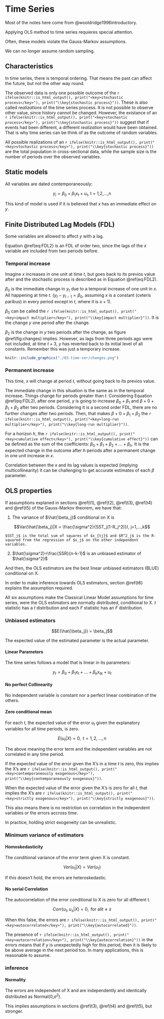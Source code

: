 # Time Series

Most of the notes here come from @wooldridge1996introductory.

Applying OLS method to time series requieres special attention.

Often, these models violate the Gauss-Markov assumptions.

We can no longer assume random sampling.

## Characteristics

In time series, there is temporal ordering. That means the past can affect the future, but not the other way round. 

The observed data is only one possible outcome of the `r ifelse(knitr::is_html_output(), print("<key>stochastic process</key>"), print("\\key{stochastic process}"))`. These is also called *realizations* of the time series process. It is not possible to observe other value, since history cannot be changed. However, the existance of an `r ifelse(knitr::is_html_output(), print("<key>stochastic process</key>"), print("\\key{stochastic process}"))` suggest that if events had been different, a different *realization* would have been obtained. That is why time series can be think of as the outcome of random variables.

All possible realizations of an `r ifelse(knitr::is_html_output(), print("<key>stochastic process</key>"), print("\\key{stochastic process}"))` are the total population in cross-sectional data, while the sample size is the number of periods over the observed variables.


## Static models

All variables are dated contemporaneously:

$$y_i = \beta_0 + \beta_1x_t + u_t \text{, t = 1,2,...,n}$$

This kind of model is used if it is believed that $x$ has an immediate effect on $y$.

## Finite Distributed Lag Models (FDL)

Some variables are allowed to affect $y$ with a lag.

\begin{equation}
y_t=\alpha+\beta_0x_t+\beta_1x_{t-1}+\beta_2x_{t-2}+u_t
(\#eq:FDL2)
\end{equation} 

Equation \@ref(eq:FDL2) is an FDL of order two, since the lags of the $x$ variable are included from two periods before.

### Temporal increase

Imagine $x$ increases in one unit at time $t$, but goes back to its previos value after and the stochastic process is described as in Equation \@ref(eq:FDL2).

$\beta_0$ is the immediate change in $y_t$ due to a temporal increase of one unit in $x$. All happening at time $t$. ($y_t-y_{t-1}=\beta_0$, assuming $x$ is a constant (ceteris paribus) in every period except in $t$, where it is $x+1$).

$\beta_0$ can be called the `r ifelse(knitr::is_html_output(), print("<key>impact multiplier</key>"), print("\\key{impact multiplier}"))`. It is the change $y$ one period after the change.

$\beta_2$ is the change in $y$ two periods after the change, as figure \@ref(fig:changes) implies. However, as lags from three periods ago were not included, at time $t+3$, $y$ has reverted back to its initial level of all constants. Remember this was just a temporary increase.

```r

knitr::include_graphics("./03-time-ser/changes.png")

```

### Permanent increase

This time, $x$ will change at period $t$, without going back to its previos value.

The immediate change in this situation is the same as in the temporal increase. Things change for periods greater than $t$. Considering Equation \@ref(eq:FDL2), after one period, $y$ is going to increase $\beta_0+\beta_1$ and $\beta+0+\beta_1+\beta_2$ after two periods. Considering it is a second order FDL, there are no further changes after two periods. Then, that makes $\beta+0+\beta_1+\beta_2$ the `r ifelse(knitr::is_html_output(), print("<key>long-run multiplier</key>"), print("\\key{long-run multiplier}"))`.

For a horizon $h$, the `r ifelse(knitr::is_html_output(), print("<key>cumulative effect</key>"), print("\\key{cumulative effect}"))` can be defined as the sum of the coefficients: $\beta_0+\beta_1+\beta_2+...+\beta_h$. It is the expected change in the outcome after $h$ periods after a permanent change in one unit increase in $x$.

Correlation between the $x$ and its lag values is expected (implying multicollinearity) it can be challenging to get accurate estimates of each $\beta$ parameter.

## OLS properties

If assumptions explaned in sections \@ref(t1), \@ref(t2), \@ref(t3), \@ref(t4) and \@ref(t5) of the Gauss-Markov theorem, we have that:

1. The variance of $\hat{\beta_j}$ conditional on X is

$$Var(\hat{\beta_j}|X = \frac{\sigma^2}{SST_j(1-R_j^2)}), j=1,...,k$$

    $SST_j$ is the total sum of squares of $x_{tj}$ and $R^2_j$ is the R-squared from the regression of $x_j$ on the other independent variables.

2. $\hat{\sigma^2}=\frac{SSR}{n-k-1}$ is an unbiased estimator of $\hat{\sigma^2}$

And then, the OLS estimators are the best linear unbiased estimators (BLUE) conditional on X.

In order to make inference towards OLS estimators, section \@ref(t6) explains the assumption required.

All six assumptions make the Classical Linear Model assumptions for time series, were the OLS estimators are normally distributed, conditional to X. $t$ statistic has a $t$ distribution and each $F$ statistic has an $F$ distribution.

### Unbiased estimators

$$E(\hat{\beta_j}) = \beta_j$$

The expected value of the estimated parameter is the actual parameter.

#### Linear Parameters {#t1}

The time series follows a model that is linear in its parameters:

$$y_t = \beta_0 + \beta_1x_t+...+\beta_kx_{tk}+u_t$$

#### No perfect Collinearity {#t2}

No independent variable is constant nor a perfect linear combination of the others.

#### Zero conditional mean {#t3}

For each $t$, the expected value of the error $u_t$ given the explanatory variables for all time periods, is zero.

$$E(u_t|X) = 0,\text{ t}=1,2,...,n$$

The above meaning the error term and the independent variables are not correlated in any time period.

If the expected value of the error given the X's in a time $t$ is zero, this implies the X's are `r ifelse(knitr::is_html_output(), print("<key>contemporaneously exogenous</key>"), print("\\key{contemporaneously exogenous}"))`.

When the expected value of the error given the X's is zero for all $t$, that implies the X's are  `r ifelse(knitr::is_html_output(), print("<key>strictly exogenous</key>"), print("\\key{strictly exogenous}"))`.

This also means there is no restriction on correlation in the independent variables or the errors accross time.

In practice, holding strict exogeneity can be unrealistic.

### Minimum variance of estimators

#### Homoskedasticity {#t4}

The conditional variance of the error term given X is constant.

$$Var(u_t|X)=Var(u_t)$$

If this doesn't hold, the errors are heteroskedastic.

#### No serial Correlation {#t5}

The autocorrelation of the error conditional to X is zero for all different t.

$$Corr(u_t, u_s|X)=0, \text{ for all} t \neq s$$

When this false, the errors are `r ifelse(knitr::is_html_output(), print("<key>autocorrelated</key>"), print("\\key{autocorrelated}"))`.

The presence of `r ifelse(knitr::is_html_output(), print("<key>autocorrelation</key>"), print("\\key{autocorrelation}"))` in the errors means that if $y$ is unexpectedly high for this period, then it is likely to be above average in the next period too. In many applications, this is reasonable to assume.

### inference

#### Normality {#t6}

The errors are independent of X and are independently and identically distributed as Normal(0,$\sigma^2$).

This implies assumptions in sections \@ref(t3), \@ref(t4) and \@ref(t5), but stronger.

